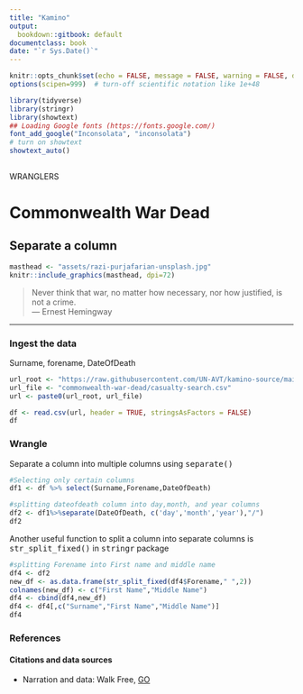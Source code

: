 ```yaml
---
title: "Kamino"
output:
  bookdown::gitbook: default
documentclass: book
date: "`r Sys.Date()`"
---
```


```r

knitr::opts_chunk$set(echo = FALSE, message = FALSE, warning = FALSE, dev = "svg" )
options(scipen=999)  # turn-off scientific notation like 1e+48

library(tidyverse)
library(stringr)
library(showtext)
## Loading Google fonts (https://fonts.google.com/)
font_add_google("Inconsolata", "inconsolata")
# turn on showtext
showtext_auto()
 
```

WRANGLERS  

# Commonwealth War Dead
## Separate a column

```r

masthead <- "assets/razi-purjafarian-unsplash.jpg"
knitr::include_graphics(masthead, dpi=72)

```

> Never think that war, no matter how necessary, nor how justified, is not a crime.\
--- Ernest Hemingway\

***

### Ingest the data
Surname, forename, DateOfDeath

```r

url_root <- "https://raw.githubusercontent.com/UN-AVT/kamino-source/main/sources/0-shared/data/"
url_file <- "commonwealth-war-dead/casualty-search.csv"
url <- paste0(url_root, url_file)

df <- read.csv(url, header = TRUE, stringsAsFactors = FALSE)
df

```


### Wrangle
Separate a column into multiple columns using <kbd>separate()</kbd>

```r

#Selecting only certain columns
df1 <- df %>% select(Surname,Forename,DateOfDeath)

#splitting dateofdeath column into day,month, and year columns
df2 <- df1%>%separate(DateOfDeath, c('day','month','year'),"/")
df2

```

Another useful function to split a column into separate columns is <kbd>str_split_fixed()</kbd> in <kbd>stringr</kbd> package

```r

#splitting Forename into First name and middle name
df4 <- df2
new_df <- as.data.frame(str_split_fixed(df4$Forename," ",2))
colnames(new_df) <- c("First Name","Middle Name")
df4 <- cbind(df4,new_df)
df4 <- df4[,c("Surname","First Name","Middle Name")]
df4

```

### References
#### Citations and data sources

* Narration and data: Walk Free, [GO](https://www.cwgc.org/){target="_blank"}
